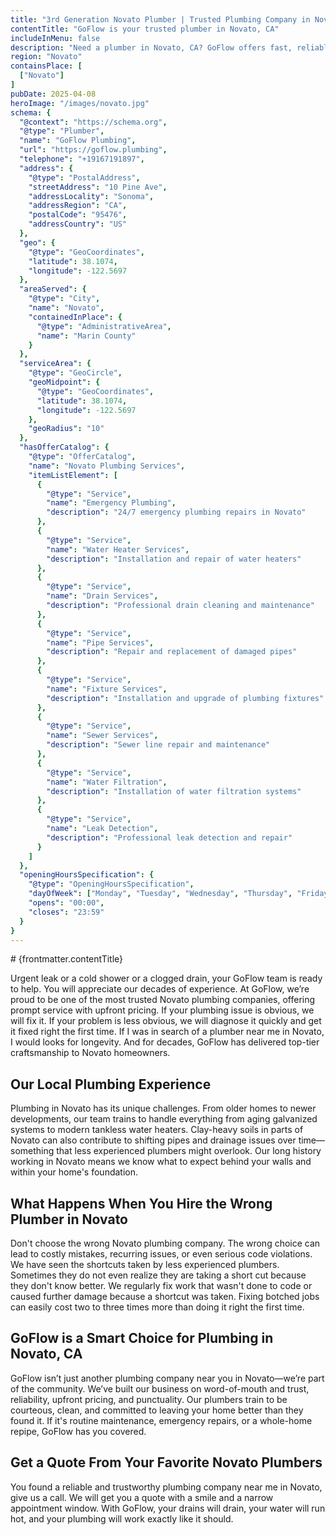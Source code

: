```yaml
---
title: "3rd Generation Novato Plumber | Trusted Plumbing Company in Novato, CA"
contentTitle: "GoFlow is your trusted plumber in Novato, CA"
includeInMenu: false
description: "Need a plumber in Novato, CA? GoFlow offers fast, reliable Novato plumbing with upfront pricing. Your trusted local Novato plumbing company."
region: "Novato"
containsPlace: [
  ["Novato"]
]
pubDate: 2025-04-08
heroImage: "/images/novato.jpg"
schema: {
  "@context": "https://schema.org",
  "@type": "Plumber",
  "name": "GoFlow Plumbing",
  "url": "https://goflow.plumbing",
  "telephone": "+19167191897",
  "address": {
    "@type": "PostalAddress",
    "streetAddress": "10 Pine Ave",
    "addressLocality": "Sonoma",
    "addressRegion": "CA",
    "postalCode": "95476",
    "addressCountry": "US"
  },
  "geo": {
    "@type": "GeoCoordinates",
    "latitude": 38.1074,
    "longitude": -122.5697
  },
  "areaServed": {
    "@type": "City",
    "name": "Novato",
    "containedInPlace": {
      "@type": "AdministrativeArea",
      "name": "Marin County"
    }
  },
  "serviceArea": {
    "@type": "GeoCircle",
    "geoMidpoint": {
      "@type": "GeoCoordinates",
      "latitude": 38.1074,
      "longitude": -122.5697
    },
    "geoRadius": "10"
  },
  "hasOfferCatalog": {
    "@type": "OfferCatalog",
    "name": "Novato Plumbing Services",
    "itemListElement": [
      {
        "@type": "Service",
        "name": "Emergency Plumbing",
        "description": "24/7 emergency plumbing repairs in Novato"
      },
      {
        "@type": "Service",
        "name": "Water Heater Services",
        "description": "Installation and repair of water heaters"
      },
      {
        "@type": "Service",
        "name": "Drain Services",
        "description": "Professional drain cleaning and maintenance"
      },
      {
        "@type": "Service",
        "name": "Pipe Services",
        "description": "Repair and replacement of damaged pipes"
      },
      {
        "@type": "Service",
        "name": "Fixture Services",
        "description": "Installation and upgrade of plumbing fixtures"
      },
      {
        "@type": "Service",
        "name": "Sewer Services",
        "description": "Sewer line repair and maintenance"
      },
      {
        "@type": "Service",
        "name": "Water Filtration",
        "description": "Installation of water filtration systems"
      },
      {
        "@type": "Service",
        "name": "Leak Detection",
        "description": "Professional leak detection and repair"
      }
    ]
  },
  "openingHoursSpecification": {
    "@type": "OpeningHoursSpecification",
    "dayOfWeek": ["Monday", "Tuesday", "Wednesday", "Thursday", "Friday", "Saturday", "Sunday"],
    "opens": "00:00",
    "closes": "23:59"
  }
}
---
```


<article>
  # {frontmatter.contentTitle}

  Urgent leak or a cold shower or a clogged drain, your GoFlow team is ready to help.
  You will appreciate our decades of experience.
  At GoFlow, we’re proud to be one of the most trusted Novato plumbing companies, offering prompt service with upfront pricing.
  If your plumbing issue is obvious, we will fix it. If your problem is less obvious, we will diagnose it quickly and get it fixed right the first time.
  If I was in search of a plumber near me in Novato, I would looks for longevity.
  And for decades, GoFlow has delivered top-tier craftsmanship to Novato homeowners.

  ## Our Local Plumbing Experience

  Plumbing in Novato has its unique challenges.
  From older homes to newer developments, our team trains to handle everything from aging galvanized systems to modern tankless water heaters.
  Clay-heavy soils in parts of Novato can also contribute to shifting pipes and drainage issues over time—something that less experienced plumbers might overlook.
  Our long history working in Novato means we know what to expect behind your walls and within your home's foundation.

  ## What Happens When You Hire the Wrong Plumber in Novato

  Don't choose the wrong Novato plumbing company. The wrong choice can lead to costly mistakes, recurring issues, or even serious code violations.
  We have seen the shortcuts taken by less experienced plumbers.
  Sometimes they do not even realize they are taking a short cut because they don't know better.
  We regularly fix work that wasn't done to code or caused further damage because a shortcut was taken.
  Fixing botched jobs can easily cost two to three times more than doing it right the first time.

  ## GoFlow is a Smart Choice for Plumbing in Novato, CA

  GoFlow isn’t just another plumbing company near you in Novato—we’re part of the community.
  We’ve built our business on word-of-mouth and trust, reliability, upfront pricing, and punctuality.
  Our plumbers train to be courteous, clean, and committed to leaving your home better than they found it.
  If it's routine maintenance, emergency repairs, or a whole-home repipe, GoFlow has you covered.

  ## Get a Quote From Your Favorite Novato Plumbers

  You found a reliable and trustworthy plumbing company near me in Novato, give us a call.
  We will get you a quote with a smile and a narrow appointment window.
  With GoFlow, your drains will drain, your water will run hot, and your plumbing will work exactly like it should.
</article>

